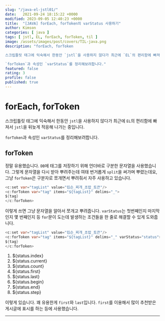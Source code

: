 ```yaml
---
slug: "/java-el-jstl01/"
date:   2021-09-24 18:15:22 +0000
modified: 2023-09-05 12:40:23 +0000
title:  "[JAVA] forEach, forToken의 varStatus 사용하기"
author: Kimson
categories: [ java ]
tags: [ jstl, EL, forEach, forToken, til ]
image: /assets/images/post/covers/TIL-java.png
description: "forEach, forToken

스크립틀릿 태그에 익숙해서 한동안 `jstl`을 사용하지 않다가 최근에 `EL`의 편리함에 빠져서 `jstl`을 뒤늦게 적응해 나가는 중입니다.

`forToken`과 속성인 `varStatus`를 정리해보려합니다."
featured: false
rating: 3
profile: false
published: true
---
```


# forEach, forToken

스크립틀릿 태그에 익숙해서 한동안 `jstl`을 사용하지 않다가 최근에 `EL`의 편리함에 빠져서 `jstl`을 뒤늦게 적응해 나가는 중입니다.

`forToken`과 속성인 `varStatus`를 정리해보려합니다.

## forToken

정말 유용했습니다. `DB`에 태그를 저장하기 위해 언더바로 구분한 문자열을 사용했습니다. 그렇게 문자열을 다시 받아 뿌려주는데 여태 번거롭게 `split`을 써가며 뿌렸는데요, 그냥 `forToken`은 구분자로 쪼개면서 뿌려줘서 자주 사용하고 있습니다.

```java
<c:set var="tagList" value="킴슨_찌개_초밥_토큰"/>
<c:forToken var="tag" items="${tagList}" delims="_">
${tag}
</c:forToken>
```

이렇게 쓰면 그냥 문자열을 알아서 쪼개고 뿌려줍니다. `varStatus`는 첫번째인지 마지막인지 몇 번째인지 등 `for`문이 도는데 발생하는 조건들을 한 줄로 해결할 수 있게 도와줍니다.

```java
<c:set var="tagList" value="킴슨_찌개_초밥_토큰"/>
<c:forToken var="tag" items="${tagList}" delims="_" varStatus="status">
${tag}
</c:forToken>
```

1. \$\{status.index\}
2. \$\{status.current\}
3. \$\{status.count\}
4. \$\{status.first\}
5. \$\{status.last\}
6. \$\{status.begin\}
7. \$\{status.end\}
8. \$\{status.step\}

이렇게 있습니다. 꽤 유용한게 `first`와 `last`입니다. `first`를 이용해서 많이 추천받은 게시글에 표시를 하는 등에 사용했습니다.

---
